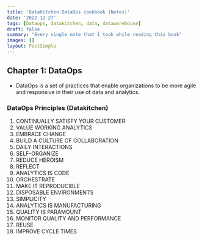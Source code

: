 ```yaml
---
title: 'DataKitchen DataOps cookbook (Notes)'
date: '2022-12-27'
tags: [Dataops, datakitchen, data, datawarehouse]
draft: false
summary: "Every single note that I took while reading this book"
images: []
layout: PostSimple
---
```


## Chapter 1: DataOps

- DataOps is a set of practices that enable organizations to be more agile and responsive in their use of data and analytics.

### DataOps Principles (Datakitchen)

1. CONTINUALLY SATISFY YOUR CUSTOMER
2. VALUE WORKING ANALYTICS
3. EMBRACE CHANGE
4. BUILD A CULTURE OF COLLABORATION
5. DAILY INTERACTIONS
6. SELF-ORGANIZE
7. REDUCE HEROISM
8. REFLECT
9. ANALYTICS IS CODE
10. ORCHESTRATE
11. MAKE IT REPRODUCIBLE
12. DISPOSABLE ENVIRONMENTS
13. SIMPLICITY
14. ANALYTICS IS MANUFACTURING
15. QUALITY IS PARAMOUNT
16. MONITOR QUALITY AND PERFORMANCE
17. REUSE
18. IMPROVE CYCLE TIMES
